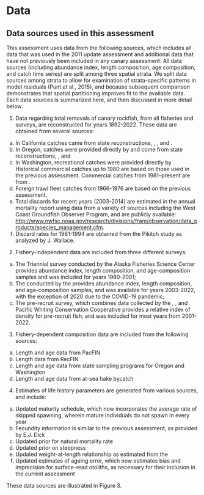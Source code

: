 # Data

## Data sources used in this assessment

This assessment uses data from the following sources, which includes all data that was used in the 2011 update assessment and additional data that have not previously been included in any canary assessment. All data sources (including abundance index, length composition, age composition, and catch time series) are split among three spatial strata. We split data sources among strata to allow for examination of strata-specific patterns in model residuals (Punt et al., 2015), and because subsequent comparison demonstrates that spatial partitioning improves fit to the available data. Each data sources is summarized here, and then discussed in more detail below:

1.  Data regarding total removals of canary rockfish, from all fisheries and surveys, are reconstructed for years 1892-2022. These data are obtained from several sources:

```{=html}
<!-- -->
```
a.  In California catches came from state reconstructions, \gls{calcom}, \gls{recfin}, and \gls{pacfin}.
b.  In Oregon, catches were provided directly by \gls{odfw} and come from state reconstructions, \gls{pacfin}, and \gls{recfin}
c.  In Washington, recreational catches were provided directly by \gls{wdfw}. Historical commercial catches up to 1980 are based on those used in the previous assessment. Commercial catches from 1981--present are from \gls{pacfin}.
d.  Foreign trawl fleet catches from 1966-1976 are based on the previous assessment.\
e.  Total discards for recent years (2003-2014) are estimated in the annual mortality report using data from a variety of sources including the West Coast Groundfish Observer Program, and are publicly available: <http://www.nwfsc.noaa.gov/research/divisions/fram/observation/data_products/species_management.cfm>.
f.  Discard rates for 1981-1994 are obtained from the Pikitch study as analyzed by J. Wallace.

```{=html}
<!-- -->
```
2.  Fishery-independent data are included from three different surveys:

```{=html}
<!-- -->
```
a.  The Triennial survey conducted by the Alaska Fisheries Science Center provides abundance index, length composition, and age-composition samples and was included for years 1980-2001;
b.  The \gls{s-wcgbts} conducted by the \gls{nwfsc} provides abundance index, length composition, and age-composition samples, and was available for years 2003-2022, with the exception of 2020 due to the COVID-19 pandemic;
c.  The pre-recruit survey, which combines data collected by the \gls{swfsc}, \gls{nwfsc}, and Pacific Whiting Conservation Cooperative provides a relative index of density for pre-recruit fish, and was included for most years from 2001-2022.

```{=html}
<!-- -->
```
3.  Fishery-dependent composition data are included from the following sources:

```{=html}
<!-- -->
```
a.  Length and age data from PacFIN
b.  Length data from RecFIN
c.  Length and age data from state sampling programs for Oregon and Washington
d.  Length and age data from at-sea hake bycatch

```{=html}
<!-- -->
```
4.  Estimates of life history parameters are generated from various sources, and include:

```{=html}
<!-- -->
```
a.  Updated maturity schedule, which now incorporates the average rate of skipped spawning, wherein mature individuals do not spawn in every year
b.  Fecundity information is similar to the previous assessment, as provided by E.J. Dick
c.  Updated prior for natural mortality rate
d.  Updated prior on steepness
e.  Updated weight-at-length relationship as estimated from the \gls{wcgbts}
f.  Updated estimates of ageing error, which now estimates bias and imprecision for surface-read otoliths, as necessary for their inclusion in the current assessment

These data sources are illustrated in Figure 3.
